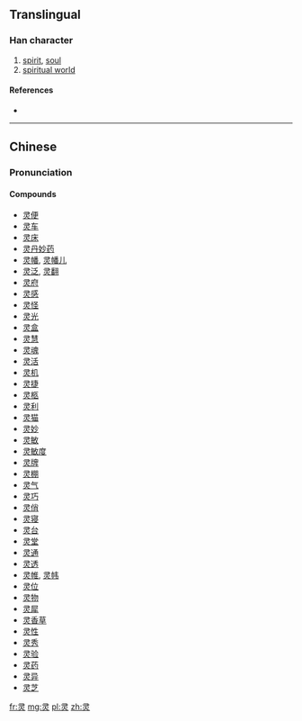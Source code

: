 {{also|靈|㚑}}
==Translingual==

===Han character===
{{Han char|rn=86|rad=火|as=03|sn=7|four=|canj=尸一火 (SMF)|ids=⿱彐火}}

# [[spirit]], [[soul]]
# [[spiritual world]]

====References====
* {{Han ref|kx=0666.080|dkj=18868|dj=1075.130|hdz=32190.030|uh=7075|ud=28789}}

----

==Chinese==
{{zh-hanzi-box|灵|[[靈]]}}

===Pronunciation===
{{zh-pron
|m=líng
|c=ling4
|mc=y
|oc=y
|ma=
|cat=n
}}

====Compounds====
* [[灵便]]
* [[灵车]]
* [[灵床]]
* [[灵丹妙药]]
* [[灵幡]], [[灵幡儿]]
* [[灵泛]], [[灵翻]]
* [[灵府]]
* [[灵感]]
* [[灵怪]]
* [[灵光]]
* [[灵盒]]
* [[灵慧]]
* [[灵魂]]
* [[灵活]]
* [[灵机]]
* [[灵捷]]
* [[灵柩]]
* [[灵利]]
* [[灵猫]]
* [[灵妙]]
* [[灵敏]]
* [[灵敏度]]
* [[灵牌]]
* [[灵棚]]
* [[灵气]]
* [[灵巧]]
* [[灵俏]]
* [[灵寝]]
* [[灵台]]
* [[灵堂]]
* [[灵通]]
* [[灵透]]
* [[灵帷]], [[灵帏]]
* [[灵位]]
* [[灵物]]
* [[灵犀]]
* [[灵香草]]
* [[灵性]]
* [[灵秀]]
* [[灵验]]
* [[灵药]]
* [[灵异]]
* [[灵芝]]

[[fr:灵]]
[[mg:灵]]
[[pl:灵]]
[[zh:灵]]